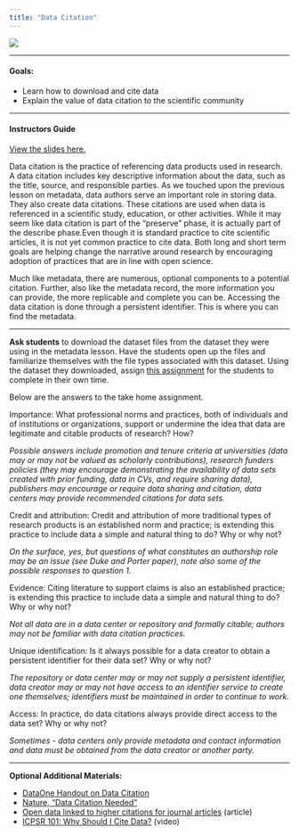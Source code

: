 ---
title: "Data Citation"
---

![](bannercite.png)

--------------

#### **Goals**: 

* Learn how to download and cite data
* Explain the value of data citation to the scientific community

---------------

#### **Instructors Guide **

[View the slides here.](https://docs.google.com/presentation/d/1yhp0bUHgUtqh8TIAlj1pEwmv90dPL33N8u6zgfzZCE0/edit?usp=sharing)

Data citation is the practice of referencing data products used in research. A data citation includes key descriptive information about the data, such as the title, source, and responsible parties. As we touched upon the previous lesson on metadata, data authors serve an important role in storing data. They also create data citations. These citations are used when data is referenced in a scientific study, education, or other activities. While it may seem like data citation is part of the “preserve” phase, it is actually part of the describe phase.Even though it is standard practice to cite scientific articles, it is not yet common practice to cite data. Both long and short term goals are helping change the narrative around research by encouraging adoption of practices that are in line with open science. 

Much like metadata, there are numerous, optional components to a potential citation. Further, also like the metadata record, the more information you can provide, the more replicable and complete you can be. Accessing the data citation is done through a persistent identifier. This is where you can find the metadata. 

---------------

**Ask students** to download the dataset files from the dataset they were using in the metadata lesson. Have the students open up the files and familiarize themselves with the file types associated with this dataset. Using the dataset they downloaded, assign [this assignment](https://docs.google.com/document/d/1_ei9YN7lofG-BJPDZKYJ9fc_oSsARTYIQ_V42xleP2s/edit?usp=sharing) for the students to complete in their own time.

Below are the answers to the take home assignment. 

Importance: What professional norms and practices, both of individuals and of institutions or organizations, support or undermine the idea that data are legitimate and citable products of research? How? 

*Possible answers include promotion and tenure criteria at universities (data may or may not be valued as scholarly contributions), research funders policies (they may encourage demonstrating the availability of data sets created with prior funding, data in CVs, and require sharing data), publishers may encourage or require data sharing and citation, data centers may provide recommended citations for data sets.*

Credit and attribution: Credit and attribution of more traditional types of research products is an established norm and practice; is extending this practice to include data a simple and natural thing to do? Why or why not? 

*On the surface, yes, but questions of what constitutes an authorship role may be an issue (see Duke and Porter paper), note also some of the possible responses to question 1.*

Evidence: Citing literature to support claims is also an established practice; is extending this practice to include data a simple and natural thing to do? Why or why not? 

*Not all data are in a data center or repository and formally citable; authors may not be familiar with data citation practices.* 

Unique identification: Is it always possible for a data creator to obtain a persistent identifier for their data set? Why or why not?

*The repository or data center may or may not supply a persistent identifier, data creator may or may not have access to an identifier service to create one themselves; identifiers must be maintained in order to continue to work.* 

Access: In practice, do data citations always provide direct access to the data set? Why or why not? 

*Sometimes - data centers only provide metadata and contact information and data must be obtained from the data creator or another party.*

---------------

**Optional Additional Materials:** 

* [DataOne Handout on Data Citation](https://old.dataone.org/sites/all/documents/education-modules/handouts/L08_DataCitation_Handout.pdf)
* [Nature, “Data Citation Needed”](https://www.nature.com/articles/s41597-019-0026-5)
* [Open data linked to higher citations for journal articles](https://www.chemistryworld.com/news/open-data-linked-to-higher-citations-for-journal-articles/3010723.article) (article)
* [ICPSR 101: Why Should I Cite Data?](https://www.youtube.com/watch?v=jiCZKV-alC0) (video)